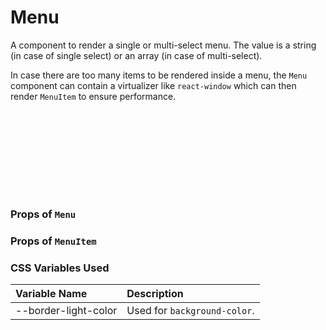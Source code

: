 
<Meta of={MenuStories} />

# Menu

A component to render a single or multi-select menu. The value is a string (in case of single select) or
an array (in case of multi-select).

In case there are too many items to be rendered inside a menu, the `Menu` component can contain a virtualizer
like `react-window` which can then render `MenuItem` to ensure performance.

<Canvas of={MenuStories.Variants} className="canvas-background" />

```jsx
import { Menu, MenuItem } from 'no-frills-ui';

//render
<Menu>
    <MenuItem value='apple'>Apple</MenuItem>
    <MenuItem value='orange'>Orange</MenuItem>
    <MenuItem value='mango'>Mango</MenuItem>
    <MenuItem value='Banana'>Banana</MenuItem>
</Menu>
```

### Props of `Menu`

<Controls of={MenuStories.MenuProps} />

### Props of `MenuItem`

<Controls of={MenuStories.MenuItemProps} />

### CSS Variables Used

| Variable Name | Description |
| :- | :- |
| --border-light-color | Used for `background-color`. |
